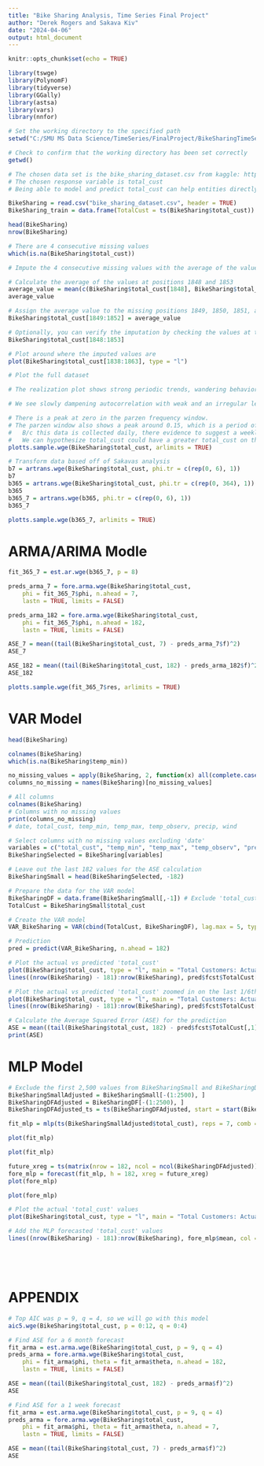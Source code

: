 ```yaml
---
title: "Bike Sharing Analysis, Time Series Final Project"
author: "Derek Rogers and Sakava Kiv"
date: "2024-04-06"
output: html_document
---
```


```r
knitr::opts_chunk$set(echo = TRUE)
```


```r
library(tswge)
library(PolynomF)
library(tidyverse)
library(GGally)
library(astsa)
library(vars)
library(nnfor)
```

```r
# Set the working directory to the specified path
setwd("C:/SMU MS Data Science/TimeSeries/FinalProject/BikeSharingTimeSeriesAnalysis")

# Check to confirm that the working directory has been set correctly
getwd()
```

```r
# The chosen data set is the bike_sharing_dataset.csv from kaggle: https://www.kaggle.com/datasets/juliajemals/bike-sharing-washington-dc
# The chosen response variable is total_cust
# Being able to model and predict total_cust can help entities directly involved or adjacent to bike sharing better understand and predict the varying demand to avoid oversupply or shortages. Forecasting future demand can help plan bike maintance as heavily used bikes break down more often. This information can help inform business decisions, setting prices, and creating efective advertisements. 

BikeSharing = read.csv("bike_sharing_dataset.csv", header = TRUE)
BikeSharing_train = data.frame(TotalCust = ts(BikeSharing$total_cust))

head(BikeSharing)
nrow(BikeSharing)

# There are 4 consecutive missing values
which(is.na(BikeSharing$total_cust))
```

```r
# Impute the 4 consecutive missing values with the average of the value before and after the missing values

# Calculate the average of the values at positions 1848 and 1853
average_value = mean(c(BikeSharing$total_cust[1848], BikeSharing$total_cust[1853]), na.rm = TRUE)
average_value

# Assign the average value to the missing positions 1849, 1850, 1851, and 1852
BikeSharing$total_cust[1849:1852] = average_value

# Optionally, you can verify the imputation by checking the values at these positions
BikeSharing$total_cust[1848:1853]

# Plot around where the imputed values are
plot(BikeSharing$total_cust[1838:1863], type = "l")
```

```r
# Plot the full dataset

# The realization plot shows strong periodic trends, wandering behavior, and variance that changes over time.

# We see slowly dampening autocorrelation with weak and an irregular length periodic behavior.

# There is a peak at zero in the parzen frequency window.
# The parzen window also shows a peak around 0.15, which is a period of 1/0.15 = 6.666. 
#   B/c this data is collected daily, there evidence to suggest a weekly trend.
#   We can hypothesize total_cust could have a greater total_cust on the weekends when all other variables are held constant. 
plotts.sample.wge(BikeSharing$total_cust, arlimits = TRUE)
```

```r
# Transform data based off of Sakavas analysis
b7 = artrans.wge(BikeSharing$total_cust, phi.tr = c(rep(0, 6), 1))
b7
b365 = artrans.wge(BikeSharing$total_cust, phi.tr = c(rep(0, 364), 1))
b365
b365_7 = artrans.wge(b365, phi.tr = c(rep(0, 6), 1))
b365_7

plotts.sample.wge(b365_7, arlimits = TRUE)
```

# ARMA/ARIMA Modle

```r
fit_365_7 = est.ar.wge(b365_7, p = 8)

preds_arma_7 = fore.arma.wge(BikeSharing$total_cust,
    phi = fit_365_7$phi, n.ahead = 7,
    lastn = TRUE, limits = FALSE)

preds_arma_182 = fore.arma.wge(BikeSharing$total_cust,
    phi = fit_365_7$phi, n.ahead = 182,
    lastn = TRUE, limits = FALSE)
```

```r
ASE_7 = mean((tail(BikeSharing$total_cust, 7) - preds_arma_7$f)^2)
ASE_7

ASE_182 = mean((tail(BikeSharing$total_cust, 182) - preds_arma_182$f)^2)
ASE_182
```

```r
plotts.sample.wge(fit_365_7$res, arlimits = TRUE)
```

# VAR Model

```r
head(BikeSharing)
```

```r
colnames(BikeSharing)
which(is.na(BikeSharing$temp_min))
```

```r
no_missing_values = apply(BikeSharing, 2, function(x) all(complete.cases(x)))
columns_no_missing = names(BikeSharing)[no_missing_values]

# All columns
colnames(BikeSharing)
# Columns with no missing values
print(columns_no_missing)
# date, total_cust, temp_min, temp_max, temp_observ, precip, wind
```

```r
# Select columns with no missing values excluding 'date'
variables = c("total_cust", "temp_min", "temp_max", "temp_observ", "precip", "wind")
BikeSharingSelected = BikeSharing[variables]

# Leave out the last 182 values for the ASE calculation
BikeSharingSmall = head(BikeSharingSelected, -182)

# Prepare the data for the VAR model
BikeSharingDF = data.frame(BikeSharingSmall[,-1]) # Exclude 'total_cust' for independent variables
TotalCust = BikeSharingSmall$total_cust
```

```r
# Create the VAR model
VAR_BikeSharing = VAR(cbind(TotalCust, BikeSharingDF), lag.max = 5, type = "both")

# Prediction
pred = predict(VAR_BikeSharing, n.ahead = 182)
```

```r
# Plot the actual vs predicted 'total_cust'
plot(BikeSharing$total_cust, type = "l", main = "Total Customers: Actual vs Predicted", xlab = "Time", ylab = "Total Customers")
lines((nrow(BikeSharing) - 181):nrow(BikeSharing), pred$fcst$TotalCust[,1], col = "red")
```

```r
# Plot the actual vs predicted 'total_cust' zoomed in on the last 1/6th of the timeline
plot(BikeSharing$total_cust, type = "l", main = "Total Customers: Actual vs Predicted", xlab = "Time", ylab = "Total Customers", xlim = c(2500, nrow(BikeSharing)))
lines((nrow(BikeSharing) - 181):nrow(BikeSharing), pred$fcst$TotalCust[,1], col = "red")
```

```r
# Calculate the Average Squared Error (ASE) for the prediction
ASE = mean((tail(BikeSharing$total_cust, 182) - pred$fcst$TotalCust[,1])^2)
print(ASE)
```

# MLP Model
```r
# Exclude the first 2,500 values from BikeSharingSmall and BikeSharingDF
BikeSharingSmallAdjusted = BikeSharingSmall[-(1:2500), ]
BikeSharingDFAdjusted = BikeSharingDF[-(1:2500), ]
BikeSharingDFAdjusted_ts = ts(BikeSharingDFAdjusted, start = start(BikeSharingSmallAdjusted$total_cust)[1], frequency = frequency(BikeSharingSmallAdjusted$total_cust))

fit_mlp = mlp(ts(BikeSharingSmallAdjusted$total_cust), reps = 7, comb = "median", xreg = BikeSharingDFAdjusted_ts)

plot(fit_mlp)
```

```r
plot(fit_mlp)
```

```r
future_xreg = ts(matrix(nrow = 182, ncol = ncol(BikeSharingDFAdjusted)), start = end(BikeSharingSmallAdjusted$total_cust)[1] + 1/frequency(BikeSharingSmallAdjusted$total_cust), frequency = frequency(BikeSharingSmallAdjusted$total_cust))
fore_mlp = forecast(fit_mlp, h = 182, xreg = future_xreg)
plot(fore_mlp)
```

```r
plot(fore_mlp)
```

```r
# Plot the actual 'total_cust' values
plot(BikeSharing$total_cust, type = "l", main = "Total Customers: Actual vs Predicted", xlab = "Time", ylab = "Total Customers", xlim = c(2500, nrow(BikeSharing)))

# Add the MLP forecasted 'total_cust' values
lines((nrow(BikeSharing) - 181):nrow(BikeSharing), fore_mlp$mean, col = "blue")
```

```r

```

```r

```

```r

```

```r

```

# APPENDIX

```r
# Top AIC was p = 9, q = 4, so we will go with this model
aic5.wge(BikeSharing$total_cust, p = 0:12, q = 0:4)
```

```r
# Find ASE for a 6 month forecast
fit_arma = est.arma.wge(BikeSharing$total_cust, p = 9, q = 4)
preds_arma = fore.arma.wge(BikeSharing$total_cust,
    phi = fit_arma$phi, theta = fit_arma$theta, n.ahead = 182,
    lastn = TRUE, limits = FALSE)
```

```r
ASE = mean((tail(BikeSharing$total_cust, 182) - preds_arma$f)^2)
ASE
```

```r
# Find ASE for a 1 week forecast
fit_arma = est.arma.wge(BikeSharing$total_cust, p = 9, q = 4)
preds_arma = fore.arma.wge(BikeSharing$total_cust,
    phi = fit_arma$phi, theta = fit_arma$theta, n.ahead = 7,
    lastn = TRUE, limits = FALSE)
```

```r
ASE = mean((tail(BikeSharing$total_cust, 7) - preds_arma$f)^2)
ASE
```